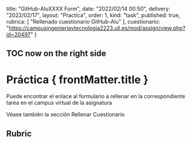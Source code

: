   title: "GitHub-AluXXXX Form",
  date: "2022/02/14 00:50",
  delivery: "2022/02/17",
  layout: "Practica",
  order: 1,
  kind: "task",
  published: true,
  rubrica: [ "Rellenado cuestionario GitHub-Alu" ],
  cuestionario: "https://campusingenieriaytecnologia2223.ull.es/mod/assign/view.php?id=20497"
}


## TOC now on the right side

# Práctica  { frontMatter.title }

Puede encontrar el enlace al formulario a rellenar en la 
<CLink href={frontMatter.cuestionario}>correspondiente tarea en el campus virtual de la asignatura</CLink>

Véase también la sección <CLink href="/temas/introduccion-a-pl/presentacion#rellenar-cuestionario">Rellenar Cuestionario</CLink>

## Rubric

<Rubric list={frontMatter.rubrica} />